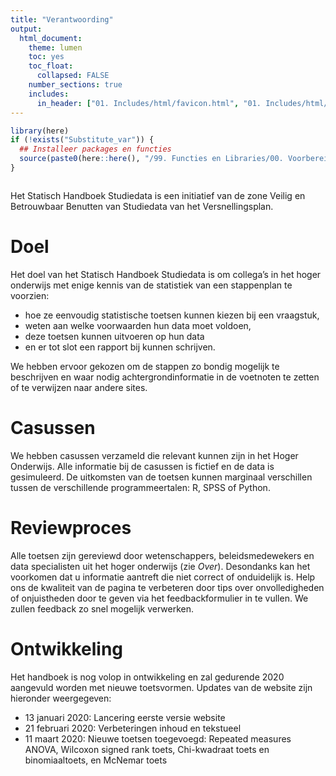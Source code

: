 ```yaml
---
title: "Verantwoording"
output:
  html_document:
    theme: lumen
    toc: yes
    toc_float: 
      collapsed: FALSE 
    number_sections: true
    includes:
      in_header: ["01. Includes/html/favicon.html", "01. Includes/html/analytics.html"] 
---
```

<!-- ## CLOSEDBLOK: Functies.R -->
```r
library(here)
if (!exists("Substitute_var")) {
  ## Installeer packages en functies
  source(paste0(here::here(), "/99. Functies en Libraries/00. Voorbereidingen.R"), echo = FALSE)
}
```
<!-- ## /CLOSEDBLOK: Functies.R -->

<style>
`r htmltools::includeHTML(paste0(here::here(),"/01. Includes/css/Stylesheet_SHHO.css"))`
</style>

<!-- ## CLOSEDBLOK: Header.R -->
```r
```
<!-- ## /CLOSEDBLOK: Header.R -->

Het Statisch Handboek Studiedata is een initiatief van de zone Veilig en Betrouwbaar Benutten van Studiedata van het Versnellingsplan. 

# Doel
Het doel van het Statisch Handboek Studiedata is om collega's in het hoger onderwijs met enige kennis van de statistiek van een stappenplan te voorzien:

* hoe ze eenvoudig statistische toetsen kunnen kiezen bij een vraagstuk, 
* weten aan welke voorwaarden hun data moet voldoen, 
* deze toetsen kunnen uitvoeren op hun data 
* en er tot slot een rapport bij kunnen schrijven. 

We hebben ervoor gekozen om de stappen zo bondig mogelijk te beschrijven en waar nodig achtergrondinformatie in de voetnoten te zetten of te verwijzen naar andere sites. 

# Casussen
We hebben casussen verzameld die relevant kunnen zijn in het Hoger Onderwijs. Alle informatie bij de casussen is fictief en de data is gesimuleerd. De uitkomsten van de toetsen kunnen marginaal verschillen tussen de verschillende programmeertalen: R, SPSS of Python. 

# Reviewproces
Alle toetsen zijn gereviewd door wetenschappers, beleidsmedewekers en data specialisten uit het hoger onderwijs (zie *Over*). Desondanks kan het voorkomen dat u informatie aantreft die niet correct of onduidelijk is. Help ons de kwaliteit van de pagina te verbeteren door tips over onvolledigheden of onjuistheden door te geven via het feedbackformulier in te vullen. We zullen feedback zo snel mogelijk verwerken.

# Ontwikkeling
Het handboek is nog volop in ontwikkeling en zal gedurende 2020 aangevuld worden met nieuwe toetsvormen. Updates van de website zijn hieronder weergegeven:

* 13 januari 2020: Lancering eerste versie website
* 21 februari 2020: Verbeteringen inhoud en tekstueel
* 11 maart 2020: Nieuwe toetsen toegevoegd: Repeated measures ANOVA, Wilcoxon signed rank toets, Chi-kwadraat toets en binomiaaltoets, en McNemar toets

<!-- ## CLOSEDBLOK: Footer.R -->
```r
```
<!-- ## /CLOSEDBLOK: Footer.R -->
